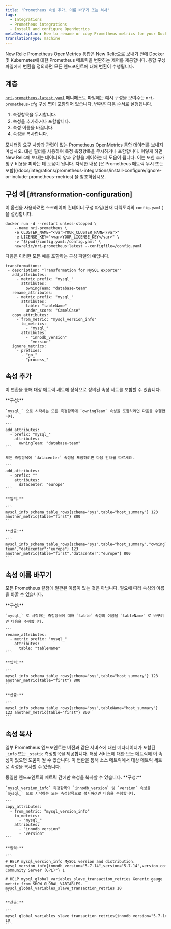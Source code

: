 ```yaml
---
title: 'Prometheus 속성 추가, 이름 바꾸기 또는 복사'
tags:
  - Integrations
  - Prometheus integrations
  - Install and configure OpenMetrics
metaDescription: How to rename or copy Prometheus metrics for your Docker and Kubernetes integration before sending them to New Relic.
translationType: machine
---
```


New Relic Prometheus OpenMetrics 통합은 New Relic으로 보내기 전에 Docker 및 Kubernetes에 대한 Prometheus 메트릭을 변환하는 제어를 제공합니다. 통합 구성 파일에서 변환을 정의하면 모든 엔드포인트에 대해 변환이 수행됩니다.

## 계층

[`nri-prometheus-latest.yaml`](https://download.newrelic.com/infrastructure_agent/integrations/kubernetes/nri-prometheus-latest.yaml) 매니페스트 파일에는 예시 구성을 보여주는 `nri-prometheus-cfg` 구성 맵이 포함되어 있습니다. 변환은 다음 순서로 실행됩니다.

1. 측정항목을 무시합니다.
2. 속성을 추가하거나 포함합니다.
3. 속성 이름을 바꿉니다.
4. 속성을 복사합니다.

<Callout variant="important">
  모니터링 요구 사항과 관련이 없는 Prometheus OpenMetrics 통합 데이터를 보내지 마십시오. 대신 필터를 사용하여 특정 측정항목을 무시하거나 포함합니다. 이렇게 하면 New Relic에 보내는 데이터의 양과 유형을 제어하는 데 도움이 됩니다. 이는 또한 추가 청구 비용을 피하는 데 도움이 됩니다. 자세한 내용 [은 Prometheus 메트릭 무시 또는 포함](/docs/integrations/prometheus-integrations/install-configure/ignore-or-include-prometheus-metrics) 을 참조하십시오.
</Callout>

## 구성 예 [#transformation-configuration]

이 옵션을 사용하려면 스크레이퍼 컨테이너 구성 파일(현재 디렉토리의 `config.yaml` )을 설정합니다.

```
docker run -d --restart unless-stopped \
    --name nri-prometheus \
    -e CLUSTER_NAME="<var>YOUR_CLUSTER_NAME</var>"
    -e LICENSE_KEY="<var>YOUR_LICENSE_KEY</var>" \
    -v "$(pwd)/config.yaml:/config.yaml" \
    newrelic/nri-prometheus:latest --configfile=/config.yaml
```

다음은 이러한 모든 예를 포함하는 구성 파일의 예입니다.

```
transformations:
 - description: "Transformation for MySQL exporter"
   add_attributes:
     - metric_prefix: "mysql_"
       attributes:
         owningTeam: "database-team"
   rename_attributes:
     - metric_prefix: "mysql_"
       attributes:
         table: "tableName"
         under_score: "CamelCase"
   copy_attributes:
     - from_metric: "mysql_version_info"
       to_metrics:
         - "mysql_"
       attributes:
         - "innodb_version"
         - "version"
   ignore_metrics:
     - prefixes:
       - "go_"
       - "process_"
```

## 속성 추가

이 변환을 통해 대상 메트릭 세트에 정적으로 정의된 속성 세트를 포함할 수 있습니다.

<CollapserGroup>
  <Collapser
    id="example-copy"
    title="속성 추가"
  >
    **구성:**

    `mysql_` 으로 시작하는 모든 측정항목에 `owningTeam` 속성을 포함하려면 다음을 수행합니다.

    ```
    add_attributes:
      - prefix: "mysql_"
        attributes: 
          owningTeam: "database-team"
    ```

    모든 측정항목에 `datacenter` 속성을 포함하려면 다음 안내를 따르세요.

    ```
    add_attributes:
      - prefix: ""
        attributes: 
          datacenter: "europe"
    ```

    **입력:**

    ```
    mysql_info_schema_table_rows{schema="sys",table="host_summary"} 123 another_metric{table="first"} 800
    ```

    **산출:**

    ```
    mysql_info_schema_table_rows{schema="sys",table="host_summary","owningTeam":"database-team","datacenter":"europe"} 123 another_metric{table="first","datacenter":"europe"} 800
    ```
  </Collapser>
</CollapserGroup>

## 속성 이름 바꾸기

모든 Prometheus 끝점에 일관된 이름이 있는 것은 아닙니다. 필요에 따라 속성의 이름을 바꿀 수 있습니다.

<CollapserGroup>
  <Collapser
    id="example-rename"
    title="속성 이름 바꾸기"
  >
    **구성:**

    `mysql_` 로 시작하는 측정항목에 대해 `table` 속성의 이름을 `tableName` 로 바꾸려면 다음을 수행합니다.

    ```
    rename_attributes:
      - metric_prefix: "mysql_" 
        attributes:
          table: "tableName"
    ```

    **입력:**

    ```
    mysql_info_schema_table_rows{schema="sys",table="host_summary"} 123 another_metric{table="first"} 800
    ```

    **산출:**

    ```
    mysql_info_schema_table_rows{schema="sys",tableName="host_summary"} 123 another_metric{table="first"} 800
    ```
  </Collapser>
</CollapserGroup>

## 속성 복사

일부 Prometheus 엔드포인트는 버전과 같은 서비스에 대한 메타데이터가 포함된 `_info` 또는 `_static` 측정항목을 제공합니다. 해당 서비스에 대한 모든 메트릭에 이 속성이 있으면 도움이 될 수 있습니다. 이 변환을 통해 소스 메트릭에서 대상 메트릭 세트로 속성을 복사할 수 있습니다.

<Callout variant="important">
  동일한 엔드포인트의 메트릭 간에만 속성을 복사할 수 있습니다.
</Callout>

<CollapserGroup>
  <Collapser
    id="example-copy"
    title="속성 복사"
  >
    **구성:**

    `mysql_version_info` 측정항목의 `innodb_version` 및 `version` 속성을 `mysql_` 으로 시작하는 모든 측정항목으로 복사하려면 다음을 수행합니다.

    ```
    copy_attributes:
      - from_metric: "mysql_version_info"
        to_metrics:
          - "mysql_" 
        attributes: 
          - "innodb_version"
          - "version"
    ```

    **입력:**

    ```
    # HELP mysql_version_info MySQL version and distribution. mysql_version_info{innodb_version="5.7.14",version="5.7.14",version_comment="MySQL Community Server (GPL)"} 1

    # HELP mysql_global_variables_slave_transaction_retries Generic gauge metric from SHOW GLOBAL VARIABLES. mysql_global_variables_slave_transaction_retries 10
    ```

    **산출:**

    ```
    mysql_global_variables_slave_transaction_retries{innodb_version="5.7.14",version="5.7.14"} 10
    ```
  </Collapser>
</CollapserGroup>